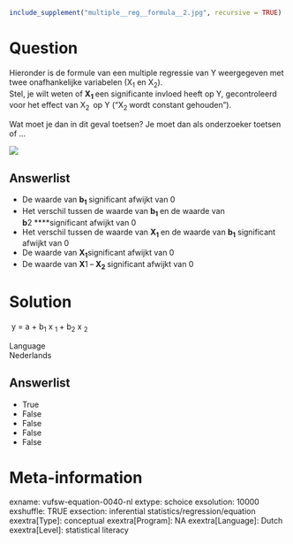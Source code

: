 ```r
include_supplement("multiple__reg__formula__2.jpg", recursive = TRUE)
```

Question
========
Hieronder is de formule van een multiple regressie van Y weergegeven met
twee onafhankelijke variabelen (X<sub>1</sub> en X<sub>2</sub>).  
Stel, je wilt weten of **X**<sub>**1** </sub>een significante invloed
heeft op Y, gecontroleerd voor het effect van X<sub>2\  </sub>op Y
("X<sub>2 </sub>wordt constant gehouden").  
  
Wat moet je dan in dit geval toetsen? Je moet dan als onderzoeker
toetsen of ...  
  
![](multiple__reg__formula__2.jpg)

Answerlist
----------
* De waarde van **b**<sub>**1** </sub>significant afwijkt van 0
* Het verschil tussen de waarde van **b**<sub>**1** </sub>en de waarde van
  **b<sub>**2**</sub>** ****significant afwijkt van 0
* Het verschil tussen de waarde van **X**<sub>**1** </sub>en de waarde van
  **b**<sub>**1**</sub> significant afwijkt van 0
* De waarde van **X**<sub>**1**</sub>significant afwijkt van 0
* De waarde van **X<sub>**1** </sub>**–** X**<sub>**2** </sub>significant
  afwijkt van 0

Solution
========





 y = a + b<sub>1</sub> x <sub>1 </sub>+ b<sub>2</sub> x <sub>2</sub>





Language  
Nederlands


Answerlist
----------
* True
* False
* False
* False
* False

Meta-information
================
exname: vufsw-equation-0040-nl
extype: schoice
exsolution: 10000
exshuffle: TRUE
exsection: inferential statistics/regression/equation
exextra[Type]: conceptual
exextra[Program]: NA
exextra[Language]: Dutch
exextra[Level]: statistical literacy

